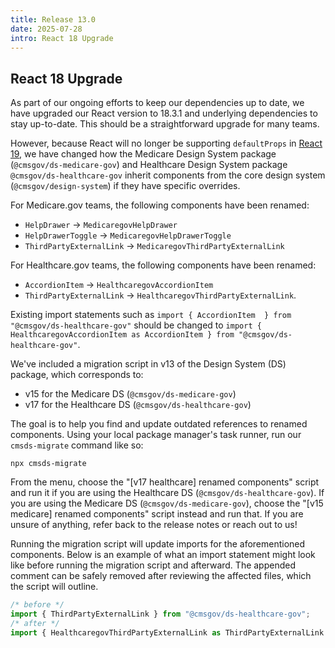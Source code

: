 ```yaml
---
title: Release 13.0
date: 2025-07-28
intro: React 18 Upgrade
---
```


## React 18 Upgrade

As part of our ongoing efforts to keep our dependencies up to date, we have upgraded our React version to 18.3.1 and underlying dependencies to stay up-to-date. This should be a straightforward upgrade for many teams.

However, because React will no longer be supporting `defaultProps` in [React 19](https://18.react.dev/blog/2024/04/25/react-19-upgrade-guide#removed-proptypes-and-defaultprops), we have changed how the Medicare Design System package (`@cmsgov/ds-medicare-gov`) and Healthcare Design System package `@cmsgov/ds-healthcare-gov` inherit components from the core design system (`@cmsgov/design-system`) if they have specific overrides.

For Medicare.gov teams, the following components have been renamed:
- `HelpDrawer` &rarr; `MedicaregovHelpDrawer`
- `HelpDrawerToggle` &rarr; `MedicaregovHelpDrawerToggle`
- `ThirdPartyExternalLink` &rarr; `MedicaregovThirdPartyExternalLink`

For Healthcare.gov teams, the following components have been renamed:
- `AccordionItem` &rarr; `HealthcaregovAccordionItem`
- `ThirdPartyExternalLink` &rarr; `HealthcaregovThirdPartyExternalLink`.

Existing import statements such as `import { AccordionItem  } from "@cmsgov/ds-healthcare-gov"` should be changed to `import { HealthcaregovAccordionItem as AccordionItem } from "@cmsgov/ds-healthcare-gov"`.

<Alert heading="Running the migration script" id="migration-script-instructions">

We've included a migration script in v13 of the Design System (DS) package, which corresponds to:
- v15 for the Medicare DS (`@cmsgov/ds-medicare-gov`)
- v17 for the Healthcare DS (`@cmsgov/ds-healthcare-gov`)

The goal is to help you find and update outdated references to renamed components. Using your local package manager's task runner, run our `cmsds-migrate` command like so:

```
npx cmsds-migrate
```

From the menu, choose the "[v17 healthcare] renamed components" script and run it if you are using the Healthcare DS (`@cmsgov/ds-healthcare-gov`). If you are using the Medicare DS (`@cmsgov/ds-medicare-gov`), choose the "[v15 medicare] renamed components" script instead and run that. If you are unsure of anything, refer back to the release notes or reach out to us!

</Alert>

Running the migration script will update imports for the aforementioned components. Below is an example of what an import statement might look like before running the migration script and afterward. The appended comment can be safely removed after reviewing the affected files, which the script will outline.

```javascript
/* before */
import { ThirdPartyExternalLink } from "@cmsgov/ds-healthcare-gov";
/* after */
import { HealthcaregovThirdPartyExternalLink as ThirdPartyExternalLink } from "@cmsgov/ds-healthcare-gov"; /* CMSDS-MIGRATE: `ThirdPartyExternalLink` was renamed `HealthcaregovThirdPartyExternalLink` in ds-healthcare-gov v17 */;
```